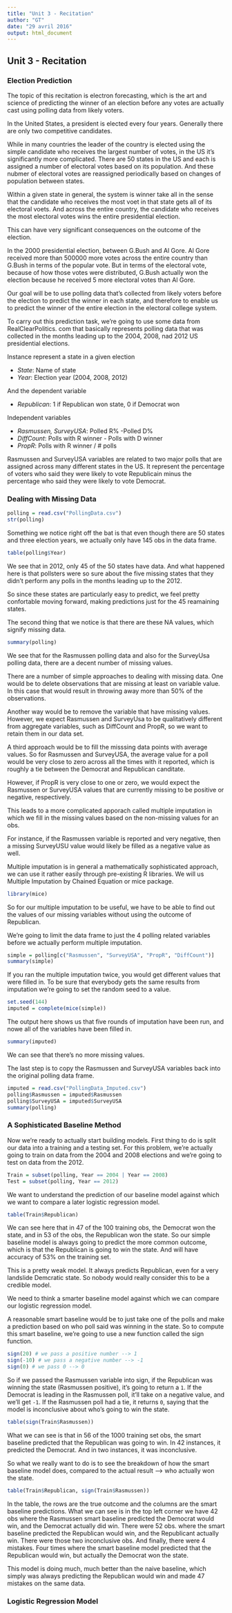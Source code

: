 ```yaml
---
title: "Unit 3 - Recitation"
author: "GT"
date: "29 avril 2016"
output: html_document
---
```


## Unit 3 - Recitation

### Election Prediction

The topic of this recitation is electron forecasting, which is the art and science of predicting the winner
of an election before any votes are actually cast using polling data from likely voters.

In the United States, a president is elected every four years. Generally there are only two competitive
candidates. 

While in many countries the leader of the country is elected using the simple candidate who receives the largest
number of votes, in the US it's significantly more complicated. There are 50 states in the US and each is 
assigned a number of electoral votes based on its population. And these nubmer of electoral votes are
reassigned periodically based on changes of population between states. 

Within a given state in general, the system is winner take all in the sense that the candidate who receives 
the most voet in that state gets all of its electoral voets. And across the entire country, the candidate who
receives the most electoral votes wins the entire presidential election.

This can have very significant consequences on the outcome of the election.

In the 2000 presidential election, between G.Bush and Al Gore. Al Gore received more than 500000 more votes
across the entire country than G.Bush in terms of the popular vote. But in terms of the electoral vote, 
because of how those votes were distributed, G.Bush actually won the election because he received 5 more
electoral votes than Al Gore.

Our goal will be to use polling data that's collected from likely voters before the election to predict the 
winner in each state, and therefore to enable us to predict the winner of the entire election in the
electoral college system.

To carry out this prediction task, we're going to use some data from RealClearPolitics. com that basically
represents polling data that was collected in the months leading up to the 2004, 2008, nad 2012 US
presidential elections.

Instance represent a state in a given election

- *State*: Name of state
- *Year*: Election year (2004, 2008, 2012)

And the dependent variable

- *Republican*: 1 if Republican won state, 0 if Democrat won

Independent variables

- *Rasmussen, SurveyUSA*: Polled R% -Polled D%
- *DiffCount*: Polls with R winner - Polls with D winner
- *PropR*: Polls with R winner / # polls

Rasmussen and SurveyUSA variables are related to two major polls that are assigned across many different
states in the US. It represent the percentage of voters who said they were likely to vote Republicain minus
the percentage who said they were likely to vote Democrat.

### Dealing with Missing Data

```r
polling = read.csv("PollingData.csv")
str(polling)
```

Something we notice right off the bat is that even though there are 50 states and three election years,
we actually only have 145 obs in the data frame.

```r
table(polling$Year)
```

We see  that in 2012, only 45 of the 50 states have data. And what happened here is that pollsters were so
sure about the five missing states that they didn't perform any polls in the months leading up to the 2012.

So since these states are particularly easy to predict, we feel pretty confortable moving forward, making
predictions just for the 45 reamaining states.

The second thing that we notice is that there are these NA values, which signify missing data. 

```r
summary(polling)
```

We see that for the Rasmussen polling data and also for the SurveyUsa polling data, there are a decent
number of missing values.

There are a number of simple approaches to dealing with missing data. One would be to delete observations
that are missing at least on variable value. In this case that would result in throwing away more than 50%
of the observations.

Another way would be to remove the variable that have missing values. However, we expect Rasmussen and 
SurveyUsa to be qualitatively different from aggregate variables, such as DiffCount and PropR, so we want to
retain them in our data set.

A third approach would be to fill the misssing data points with average values. So for Rasmussen and 
SurveyUSA, the average value for a poll would be very close to zero across all the times with it reported,
which is roughly a tie between the Democrat and Republican canditate.

However, if PropR is very close to one or zero, we would expect the Rasmussen or SurveyUSA values that are
currently missing to be positive or negative, respectively.

This leads to a more complicated apporach called multiple imputation in which we fill in the missing
values based on the non-missing values for an obs.

For instance, if the Rasmussen variable is reported and very negative, then a missing SurveyUSU value would
likely be filled as a negative value as well.

Multiple imputation is in general a mathematically sophisticated approach, we can use it rather easily
through pre-existing R libraries. We will us Multiple Imputation by Chained Equation or mice package.

```r
library(mice)
```

So for our multiple imputation to be useful, we have to be able to find out the values of our missing 
variables without using the outcome of Republican. 

We're going to limit the data frame to just the 4 polling related variables before we actually perform
multiple imputation.

```r
simple = polling[c("Rasmussen", "SurveyUSA", "PropR", "DiffCount")]
summary(simple)
```

If you ran the multiple imputation twice, you would get different values that were filled in. To be sure
that everybody gets the same results from imputation we're going to set the random seed to a value.

```r
set.seed(144)
imputed = complete(mice(simple))
```

The output here shows us that five rounds of imputation have been run, and nowe all of the variables
have been filled in.

```r
summary(imputed)
```

We can see that there's no more missing values.

The last step is to copy the Rasmussen and SurveyUSA variables back into the original polling data frame.

```r
imputed = read.csv("PollingData_Imputed.csv")
polling$Rasmussen = imputed$Rasmussen
polling$SurveyUSA = imputed$SurveyUSA
summary(polling)
```

### A Sophisticated Baseline Method

Now we're ready to actually start building models. First thing to do is split our data into a training
and a testing set. For this problem, we're actually going to train on data from the 2004 and 2008 elections
and we're going to test on data from the 2012.

```r
Train = subset(polling, Year == 2004 | Year == 2008)
Test = subset(polling, Year == 2012)
```

We want to understand the prediction of our baseline model against which we want to compare a later logistic
regression model.

```r
table(Train$Republican)
```

We can see here that in 47 of the 100 training obs, the Democrat won the state, and in 53 of the obs, the
Republican won the state. So our simple baseline model is always going to predict the more common outcome,
which is that the Republican is going to win the state. And will have accuracy of 53% on the training set.

This is a pretty weak model. It always predicts Republican, even for a very landslide Demcratic state.
So nobody would really consider this to be a credible model.

We need to think a smarter baseline model against which we can compare our logistic regression model.

A reasonable smart baseline would be to just take one of the polls and make a prediction based on who
poll said was winning in the state. So to compute this smart baseline, we're going to use a new function
called the sign function.

```r
sign(20) # we pass a positive number --> 1
sign(-10) # we pass a negative number --> -1
sign(0) # we pass 0 --> 0
```

So if we passed the Rasmussen variable into sign, if the Republican was winning the state (Rasmussen positive),
it's going to return a `1`. If the Democrat is leading in the Rasmussen poll, it'll take on a negative value,
and we'll get `-1`. If the Rasmussen poll had a tie, it returns `0`, saying that the model is inconclusive
about who's going to win the state.

```r
table(sign(Train$Rasmussen))
```

What we can see is that in 56 of the 1000 training set obs, the smart baseline predicted that the
Republican was going to win. In 42 instances, it predicted the Democrat. And in two instances, it was
inconclusive.

So what we really want to do is to see the breakdown of how the smart baseline model does, compared to
the actual result --> who actually won the state.

```r
table(Train$Republican, sign(Train$Rasmussen))
```

In the table, the rows are the true outcome and the columns are the smart baseline predictions. What we
can see is in the top left corner we have 42 obs where the Rasmussen smart baseline predicted the Democrat
would win, and the Democrat actually did win. There were 52 obs. where the smart baseline predicted the 
Republican would win, and the Republicant actually win. There were those two inconclusive obs. And finally,
there were 4 mistakes. Four times where the smart baseline model predicted that the Republican would win,
but actually the Democrat won the state. 

This model is doing much, much better than the naive baseline, which simply was always predicting the
Republican would win and made 47 mistakes on the same data.

### Logistic Regression Model

